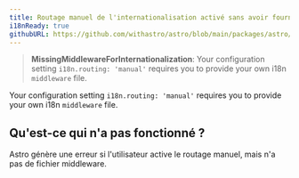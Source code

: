 ```yaml
---
title: Routage manuel de l'internationalisation activé sans avoir fourni de middleware.
i18nReady: true
githubURL: https://github.com/withastro/astro/blob/main/packages/astro/src/core/errors/errors-data.ts
---
```


> **MissingMiddlewareForInternationalization**: Your configuration setting `i18n.routing: 'manual'` requires you to provide your own i18n `middleware` file.

Your configuration setting `i18n.routing: 'manual'` requires you to provide your own i18n `middleware` file.

## Qu'est-ce qui n'a pas fonctionné ?
Astro génère une erreur si l'utilisateur active le routage manuel, mais n'a pas de fichier middleware.
